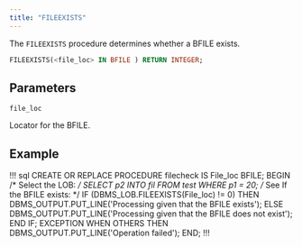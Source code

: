 ```yaml
---
title: "FILEEXISTS"
---
```


The `FILEEXISTS` procedure determines whether a BFILE exists.

```sql
FILEEXISTS(<file_loc> IN BFILE ) RETURN INTEGER;
```

## Parameters

`file_loc`

 Locator for the BFILE.

## Example

!!! sql
CREATE OR REPLACE PROCEDURE filecheck IS
   File_loc      BFILE;
BEGIN
   /* Select the LOB: */
   SELECT p2 INTO fil FROM test WHERE p1 = 20; 
   /* See If the BFILE exists: */
   IF (DBMS_LOB.FILEEXISTS(File_loc) != 0)
   THEN
      DBMS_OUTPUT.PUT_LINE('Processing given that the BFILE exists');
   ELSE
      DBMS_OUTPUT.PUT_LINE('Processing given that the BFILE does not exist');
   END IF;
EXCEPTION
   WHEN OTHERS THEN
      DBMS_OUTPUT.PUT_LINE('Operation failed');
END;
!!!